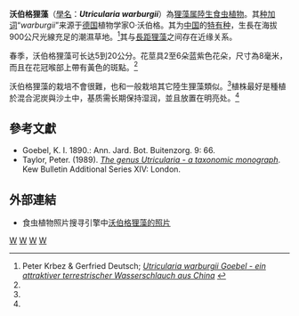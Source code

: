 {{noteTA
|G1=Carnivorous Plant
}}
{{Speciesbox 
| taxon = Utricularia warburgii
| authority = [[卡尔·里特尔·冯格贝尔|K.I.Goebel]], 1891
| image = Utricularia warburgii.jpg
}}
'''沃伯格狸藻'''（[[學名|學名]]：'''''Utricularia warburgii'''''）為[[狸藻属|狸藻属]][[陆生植物|陸生]][[食虫植物|食虫植物]]。其[[种加词|种加词]]“''warburgii''”来源于[[德国|德国]]植物学家O·沃伯格{{small|（O. Warburg）}}。其为[[中国|中国]]的[[特有种|特有种]]，生長在海拔900公尺光線充足的潮濕草地。<ref name=Krbez>Peter Krbez & Gerfried Deutsch; ''[http://www.carnivoren.org/de/gfp/mitteilungsorgane/taublatt/artikel/47_01-krebz_deutsch-utricularia-warburgii.pdf Utricularia warburgii ''Goebel'' - ein attraktiver terrestrischer Wasserschlauch aus China] {{webarchive|url=https://web.archive.org/web/20060929025943/http://www.carnivoren.org/de/gfp/mitteilungsorgane/taublatt/artikel/47_01-krebz_deutsch-utricularia-warburgii.pdf |date=2006-09-29 }}''</ref>其与[[長距狸藻|長距狸藻]]{{small|（''U. caerulea''）}}之间存在近缘关系。

春季，沃伯格狸藻可长达5到20公分。花莖具2至6朵蓝紫色花朵，尺寸為8毫米，而且在花冠喉部上帶有黃色的斑點。<ref name=Krbez />

沃伯格狸藻的栽培不會很難，也和一般栽培其它陸生狸藻類似。<ref name=Krbez />植株最好是種植於混合泥炭與沙土中，基质需长期保持湿润，並且放置在明亮处。<ref name=Krbez />

== 參考文獻 ==
{{reflist}}
{{refbegin|2}}
* Goebel, K. I. 1890.: Ann. Jard. Bot. Buitenzorg. 9: 66.
* Taylor, Peter. (1989). ''[[狸藻属——分类学专著|The genus Utricularia - a taxonomic monograph]]''. Kew Bulletin Additional Series XIV: London.
{{refend}}

==外部連結==
{{refbegin|2}}
* 食虫植物照片搜寻引擎中[http://www.cpphotofinder.com/utricularia-warburgii-249.html 沃伯格狸藻的照片] {{Wayback|url=http://www.cpphotofinder.com/utricularia-warburgii-249.html |date=20210121020408 }}
{{Commons-inline|Utricularia warburgii|沃伯格狸藻}}
{{wikispecies-inline|Utricularia warburgii|沃伯格狸藻}}
{{refend}}

{{Utricularia}}
{{两岸三地食虫植物}}
{{Taxonbar|from=Q310294}}

[[Category:亚洲食虫植物|W]]
[[Category:中国植物|W]]
[[Category:狸藻屬|W]]
[[Category:龙骨瓣狸藻组|W]]


{{狸藻属小作品}}